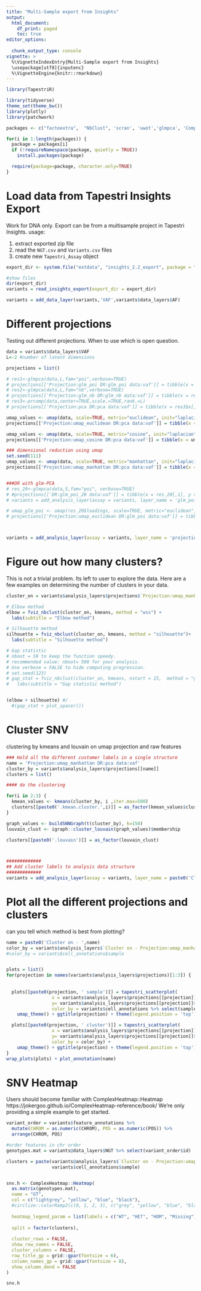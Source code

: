 ```yaml
---
title: "Multi-Sample export from Insights"
output:
  html_document:
    df_print: paged
    toc: true
editor_options: 
  
  chunk_output_type: console
vignette: >
  %\VignetteIndexEntry{Multi-Sample export from Insights}
  \usepackage[utf8]{inputenc}
  %\VignetteEngine{knitr::rmarkdown}
---
```



```r

library(TapestriR)

library(tidyverse)
theme_set(theme_bw())
library(plotly)
library(patchwork)

packages <- c("factoextra",  "NbClust", 'scran', 'uwot','glmpca', 'ComplexHeatmap')

for(i in 1:length(packages)) {
  package = packages[i]
  if (!requireNamespace(package, quietly = TRUE))
    install.packages(package)

  require(package=package, character.only=TRUE)
}


```


# Load data from Tapestri Insights Export

Work for DNA only. Export can be from a multisample project in Tapestri Insights. 
usage:

1) extract exported zip file
2) read the `NGT.csv` and `Variants.csv` files
3) create new `Tapestri_Assay` object

```r

export_dir <- system.file("extdata", "insights_2.2_export", package = "TapestriR")

#show files
dir(export_dir)
variants = read_insights_export(export_dir = export_dir)

variants = add_data_layer(variants,'VAF',variants$data_layers$AF)


```


# Different projections

Testing out different projections. When to use which is open question. 

```r

data = variants$data_layers$VAF
L<-2 #number of latent dimensions

projections = list()

# res1<-glmpca(data,L,fam="poi",verbose=TRUE)
# projections[['Projection:glm_poi DR:glm_poi data:vaf']] = tibble(x = res1$loadings[,1], y = res1$loadings[,2])
# res2<-glmpca(data,L,fam="nb",verbose=TRUE)
# projections[['Projection:glm_nb DR:glm_nb data:vaf']] = tibble(x = res2$loadings[,1], y = res2$loadings[,2])
# res3<-prcomp(data,center=TRUE,scale.=TRUE,rank.=L)
# projections[['Projection:pca DR:pca data:vaf']] = tibble(x = res3$x[,1], y = res3$x[,2])

umap_values <- umap(data, scale=TRUE, metric="euclidean", init="laplacian", pca=20) 
projections[['Projection:umap_euclidean DR:pca data:vaf']] = tibble(x = umap_values[,1], y = umap_values[,2])

umap_values <- umap(data, scale=TRUE, metric="cosine", init="laplacian", pca=20) 
projections[['Projection:umap_cosine DR:pca data:vaf']] = tibble(x = umap_values[,1], y = umap_values[,2])

### dimensional reduction using umap
set.seed(111)
umap_values <- umap(data, scale=TRUE, metric="manhattan", init="laplacian", pca=20) 
projections[['Projection:umap_manhattan DR:pca data:vaf']] = tibble(x = umap_values[,1], y = umap_values[,2])


###DR with glm-PCA
# res_20<-glmpca(data,5,fam="poi", verbose=TRUE)
# #projections[['DR:glm_poi_20 data:vaf']] = tibble(x = res_20[,1], y = res_20[,2])
# variants = add_analysis_layer(assay = variants, layer_name = 'glm_poi_5', as_tibble(res_20$loadings))

# umap_glm_poi <- umap(res_20$loadings, scale=TRUE, metric="euclidean", init="laplacian")
# projections[['Projection:umap_euclidean DR:glm_poi data:vaf']] = tibble(x = umap_glm_poi[,1], y = umap_glm_poi[,2])



variants = add_analysis_layer(assay = variants, layer_name = 'projections', as_tibble(projections))


```



# Figure out how many clusters?

This is not a trivial problem. Its left to user to explore the data. Here are a few examples on determining the number of clusters in your data. 

```r

cluster_on = variants$analysis_layers$projections$`Projection:umap_manhattan DR:pca data:vaf`

# Elbow method
elbow = fviz_nbclust(cluster_on, kmeans, method = "wss") +
  labs(subtitle = "Elbow method")

# Silhouette method
silhouette = fviz_nbclust(cluster_on, kmeans, method = "silhouette")+
  labs(subtitle = "Silhouette method")

# Gap statistic
# nboot = 50 to keep the function speedy. 
# recommended value: nboot= 500 for your analysis.
# Use verbose = FALSE to hide computing progression.
# set.seed(123)
# gap_stat = fviz_nbclust(cluster_on, kmeans, nstart = 25,  method = "gap_stat", nboot = 25)+
#   labs(subtitle = "Gap statistic method")


(elbow + silhouette) #/ 
  #(gap_stat + plot_spacer())

```


# Cluster SNV

clustering by kmeans and louvain on umap projection and raw features

```r

### Hold all the different customer labels in a single structure
name = 'Projection:umap_manhattan DR:pca data:vaf'
cluster_by = variants$analysis_layers$projections[[name]]
clusters = list()

#### do the clustering

for(i in 2:3) {
  kmean_values <- kmeans(cluster_by, i ,iter.max=500)
  clusters[[paste0('.kmean.cluster.',i)]] = as_factor(kmean_values$cluster)
}

graph_values <- buildSNNGraph(t(cluster_by), k=150)
louvain_clust <- igraph::cluster_louvain(graph_values)$membership

clusters[[paste0('.louvain')]] = as_factor(louvain_clust)



#############
## Add cluster labels to analysis data structure
#############
variants = add_analysis_layer(assay = variants, layer_name = paste0('Cluster on - ',name), as_tibble(clusters))


```

# Plot all the different projections and clusters

can you tell which method is best from plotting? 

```r


name = paste0('Cluster on - ',name)
color_by = variants$analysis_layers$`Cluster on - Projection:umap_manhattan DR:pca data:vaf`$.kmean.cluster.2
#color_by = variants$cell_annotations$sample


plots = list()
for(projection in names(variants$analysis_layers$projections)[1:3]) {
  
  
  plots[[paste0(projection, ' sample')]] = tapestri_scatterplot(
                 x = variants$analysis_layers$projections[[projection]]$x, 
                 y= variants$analysis_layers$projections[[projection]]$y, 
                 color_by = variants$cell_annotations %>% select(sample)) + 
    umap_theme() + ggtitle(projection) + theme(legend.position = 'top')

  plots[[paste0(projection, ' cluster')]] = tapestri_scatterplot(
                 x = variants$analysis_layers$projections[[projection]]$x, 
                 y= variants$analysis_layers$projections[[projection]]$y, 
                 color_by = color_by) + 
    umap_theme() + ggtitle(projection) + theme(legend.position = 'top')
}
wrap_plots(plots) + plot_annotation(name)


```


# SNV Heatmap

Users should become familiar with ComplexHeatmap::Heatmap https://jokergoo.github.io/ComplexHeatmap-reference/book/ 
We're only providing a simple example to get started.

```r
variant_order = variants$feature_annotations %>%
  mutate(CHROM = as.numeric(CHROM), POS = as.numeric(POS)) %>%
  arrange(CHROM, POS)

#order features in chr order
genotypes.mat = variants@data_layers$NGT %>% select(variant_order$id)

clusters = paste(variants@analysis_layers$`Cluster on - Projection:umap_manhattan DR:pca data:vaf`$.kmean.cluster.2, 
                 variants$cell_annotations$sample)


snv.h <- ComplexHeatmap::Heatmap(
  as.matrix(genotypes.mat),
  name = "GT",
  col = c("lightgrey", "yellow", "blue", "black"),
  #circlize::colorRamp2(c(0, 1, 2, 3), c("grey", "yellow", "blue", "black"))
  
  heatmap_legend_param = list(labels = c("WT", "HET", "HOM", "Missing")),
  
  split = factor(clusters),
  
  cluster_rows = FALSE,
  show_row_names = FALSE,
  cluster_columns = FALSE,
  row_title_gp = grid::gpar(fontsize = 6),
  column_names_gp = grid::gpar(fontsize = 8),
  show_column_dend = FALSE
)

snv.h


```



